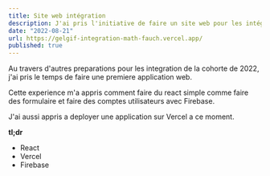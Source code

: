 ```yaml
---
title: Site web intégration
description: J'ai pris l'initiative de faire un site web pour les intégrations du RÉGIÉ de 2022
date: "2022-08-21"
url: https://gelgif-integration-math-fauch.vercel.app/
published: true
---
```


Au travers d'autres preparations pour les integration de la cohorte de 2022, j'ai pris le temps de faire une premiere application web.

Cette experience m'a appris comment faire du react simple comme faire des formulaire et faire des comptes utilisateurs avec Firebase.

J'ai aussi appris a deployer une application sur Vercel a ce moment.

**tl;dr**

- React
- Vercel
- Firebase